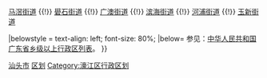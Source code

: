 {{Navbox
|name = 汕头市濠江区行政区划
|title = '''[[濠江区]]行政区划'''
|above = 行政隶属：[[中华人民共和国]][[广东省]][[汕头市]]　　区政府驻地：[[达濠街道]]
|state = {{{state<includeonly>|collapsed</includeonly>}}}

|group1 = '''[[街道 (行政区划)|街道]]'''：
|list1 = [[达濠街道]] {{!}} [[马滘街道]] {{!}} [[礐石街道]] {{!}} [[广澳街道]] {{!}} [[滨海街道 (汕头市)|滨海街道]] {{!}} [[河浦街道]] {{!}} [[玉新街道]]

|belowstyle = text-align: left; font-size: 80%;
|below= 参见：[[中华人民共和国广东省乡级以上行政区列表]]。
}}<noinclude> 
[[Category:广东市辖区模板|汕头市]]
[[Category:汕头模板|区划]]
[[Category:濠江区行政区划]]
</noinclude>